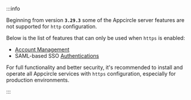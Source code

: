 :::info

Beginning from version **`3.29.3`** some of the Appcircle server features are not supported for `http` configuration.

Below is the list of features that can only be used when `https` is enabled:
- [Account Management](/account/my-account/account-management)
- SAML-based SSO [Authentications](/account/my-organization/security/authentications)

For full functionality and better security, it's recommended to install and operate all Appcircle services with `https` configuration, especially for production environments.

:::